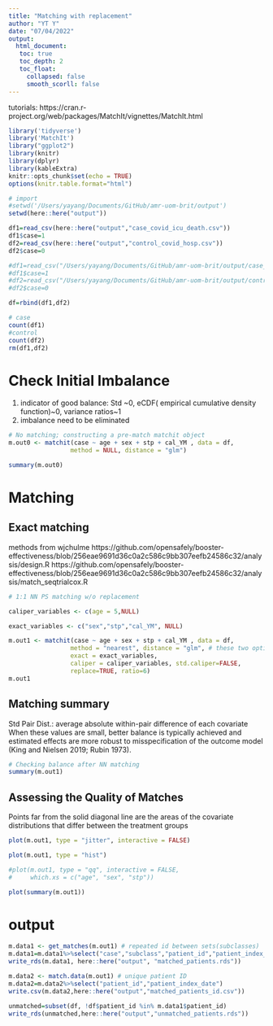 ```yaml
---
title: "Matching with replacement"
author: "YT Y"
date: "07/04/2022"
output: 
  html_document:
   toc: true
   toc_depth: 2
   toc_float:
     collapsed: false
     smooth_scorll: false
---
```


tutorials: https://cran.r-project.org/web/packages/MatchIt/vignettes/MatchIt.html 

```r
library('tidyverse')
library('MatchIt')
library("ggplot2")
library(knitr)
library(dplyr)
library(kableExtra)
knitr::opts_chunk$set(echo = TRUE)
options(knitr.table.format="html")
```


```r
# import
#setwd('/Users/yayang/Documents/GitHub/amr-uom-brit/output')
setwd(here::here("output"))

df1=read_csv(here::here("output","case_covid_icu_death.csv"))
df1$case=1
df2=read_csv(here::here("output","control_covid_hosp.csv"))
df2$case=0

#df1=read_csv("/Users/yayang/Documents/GitHub/amr-uom-brit/output/case_covid_hosp.csv")
#df1$case=1
#df2=read_csv("/Users/yayang/Documents/GitHub/amr-uom-brit/output/control_covid_infection.csv")
#df2$case=0

df=rbind(df1,df2)

# case
count(df1)
#control
count(df2)
rm(df1,df2)
```

# Check Initial Imbalance
 1. indicator of good balance: Std ~0, eCDF( empirical cumulative density function)~0, variance ratios~1
 2. imbalance need to be eliminated
```r
# No matching; constructing a pre-match matchit object
m.out0 <- matchit(case ~ age + sex + stp + cal_YM , data = df,
                 method = NULL, distance = "glm")

summary(m.out0)
```


# Matching

## Exact matching
 methods from wjchulme
https://github.com/opensafely/booster-effectiveness/blob/256eae9691d36c0a2c586c9bb307eefb24586c32/analysis/design.R
https://github.com/opensafely/booster-effectiveness/blob/256eae9691d36c0a2c586c9bb307eefb24586c32/analysis/match_seqtrialcox.R

```r
# 1:1 NN PS matching w/o replacement

caliper_variables <- c(age = 5,NULL)

exact_variables <- c("sex","stp","cal_YM", NULL)

m.out1 <- matchit(case ~ age + sex + stp + cal_YM , data = df,
                 method = "nearest", distance = "glm", # these two options don't really do anything because we only want exact + caliper matching
                 exact = exact_variables,
                 caliper = caliper_variables, std.caliper=FALSE,
                 replace=TRUE, ratio=6)
m.out1


```


## Matching summary
Std Pair Dist.: average absolute within-pair difference of each covariate
When these values are small, better balance is typically achieved and estimated effects are more robust to misspecification of the outcome model (King and Nielsen 2019; Rubin 1973).
```r
# Checking balance after NN matching
summary(m.out1)
```


## Assessing the Quality of Matches
Points far from the solid diagonal line are the areas of the covariate distributions that differ between the treatment groups
```r
plot(m.out1, type = "jitter", interactive = FALSE)

plot(m.out1, type = "hist")

```


```r
#plot(m.out1, type = "qq", interactive = FALSE,
#     which.xs = c("age", "sex", "stp"))
```

```r
plot(summary(m.out1))
```

# output
```r

m.data1 <- get_matches(m.out1) # repeated id between sets(subclasses)
m.data1=m.data1%>%select("case","subclass","patient_id","patient_index_date","age","sex","stp","cal_YM") # key variables for merging
write_rds(m.data1, here::here("output", "matched_patients.rds"))

m.data2 <- match.data(m.out1) # unique patient ID
m.data2=m.data2%>%select("patient_id","patient_index_date") 
write.csv(m.data2,here::here("output","matched_patients_id.csv"))

unmatched=subset(df, !df$patient_id %in% m.data1$patient_id)
write_rds(unmatched,here::here("output","unmatched_patients.rds"))

```


